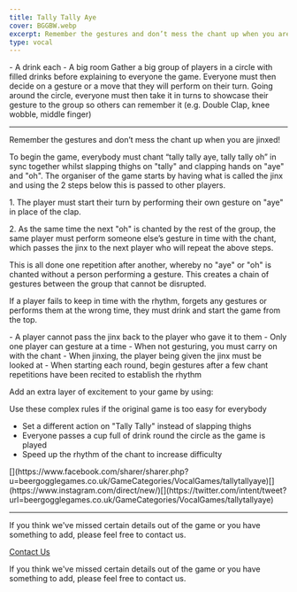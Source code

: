 ```yaml
---
title: Tally Tally Aye
cover: BGGBW.webp
excerpt: Remember the gestures and don’t mess the chant up when you are jinxed!
type: vocal
---
```



<GameHero
  cover="/BeerGoggleGames/images/BGGBW.webp"
  alt="Tally Tally Aye"
/>

<GameSection title="Equipment" icon="/BeerGoggleGames/images/liquor.webp">
-   A drink each
-   A big room
</GameSection>

<GameSection title="Setup" icon="/BeerGoggleGames/images/settings.webp">
Gather a big group of players in a circle with filled drinks before explaining to everyone the game. Everyone must then decide on a gesture or a move that they will perform on their turn. Going around the circle, everyone must then take it in turns to showcase their gesture to the group so others can remember it (e.g. Double Clap, knee wobble, middle finger)

* * *
</GameSection>

<GameSection title="Aim of the Game" icon="/BeerGoggleGames/images/target.webp">
<p>Remember the gestures and don’t mess the chant up when you are jinxed!</p>
</GameSection>

<GameSection title="How to Play" icon="/BeerGoggleGames/images/question.webp">
To begin the game, everybody must chant “tally tally aye, tally tally oh” in sync together whilst slapping thighs on "tally" and clapping hands on "aye" and "oh". The organiser of the game starts by having what is called the jinx and using the 2 steps below this is passed to other players.

1\. The player must start their turn by performing their own gesture on "aye" in place of the clap.

2\. As the same time the next "oh" is chanted by the rest of the group, the same player must perform someone else’s gesture in time with the chant, which passes the jinx to the next player who will repeat the above steps.

This is all done one repetition after another, whereby no "aye" or "oh" is chanted without a person performing a gesture. This creates a chain of gestures between the group that cannot be disrupted.

If a player fails to keep in time with the rhythm, forgets any gestures or performs them at the wrong time, they must drink and start the game from the top.
</GameSection>

<GameSection title="Rules" icon="/BeerGoggleGames/images/rules.webp">
-   A player cannot pass the jinx back to the player who gave it to them
-   Only one player can gesture at a time
-   When not gesturing, you must carry on with the chant
-   When jinxing, the player being given the jinx must be looked at
-   When starting each round, begin gestures after a few chant repetitions have been recited to establish the rhythm
</GameSection>

<GameSection title="Special Edition" icon="/BeerGoggleGames/images/special.webp">
<p>Add an extra layer of excitement to your game by using:</p>
</GameSection>

<GameSection title="**Complexities**" icon="/BeerGoggleGames/images/question.webp">
Use these complex rules if the original game is too easy for everybody

-   Set a different action on "Tally Tally" instead of slapping thighs
-   Everyone passes a cup full of drink round the circle as the game is played
-   Speed up the rhythm of the chant to increase difficulty
</GameSection>

<GameSection title="Share This Page" icon="/BeerGoggleGames/images/question.webp">
[](https://www.facebook.com/sharer/sharer.php?u=beergogglegames.co.uk/GameCategories/VocalGames/tallytallyaye)[](https://www.instagram.com/direct/new/)[](https://twitter.com/intent/tweet?url=beergogglegames.co.uk/GameCategories/VocalGames/tallytallyaye)

* * *
</GameSection>

<GameSection title="Feedback" icon="/BeerGoggleGames/images/question.webp">
If you think we've missed certain details out of the game or you have something to add, please feel free to contact us.

  
  
  
[Contact Us](contact)
</GameSection>

<ShareButtons title="Tally Tally Aye" />

<FeedbackCard>
<p>If you think we've missed certain details out of the game or you have something to add, please feel free to contact us.</p>
</FeedbackCard>
